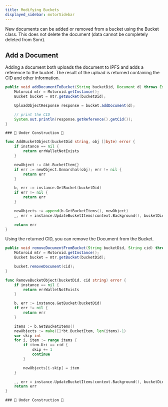 ```yaml
---
title: Modifying Buckets
displayed_sidebar: motorSidebar
---
```



New documents can be added or removed from a bucket using the Bucket class. This does not delete the document (data cannot be completely deleted from Sonr).

## Add a Document

Adding a document both uploads the document to IPFS and adds a reference to the bucket. The result of the upload is returned containing the CID and other information.

<Tabs groupId="platform">
	<TabItem value="android" label="☕ Java (Android)">

```java
public void addDocumentToBucket(String bucketDid, Document d) throws Exception {
    Motoroid mtr = Motoroid.getInstance();
    Bucket bucket = mtr.getBucket(bucketDid);

    UploadObjectResponse response = bucket.addDocument(d);

    // print the CID
    System.out.println(response.getReference().getCid());
}
```

  </TabItem>
  <TabItem value="flutter" label="🎯 Dart">

    ### 🚧 Under Construction 🚧

  </TabItem>
  <TabItem value="go" label="🐹 Go" default>

```go
func AddBucketObject(bucketDid string, obj []byte) error {
	if instance == nil {
		return errWalletNotExists
	}

	newObject := &bt.BucketItem{}
	if err := newObject.Unmarshal(obj); err != nil {
		return err
	}

	b, err := instance.GetBucket(bucketDid)
	if err != nil {
		return err
	}

	newObjects := append(b.GetBucketItems(), newObject)
	_, err = instance.UpdateBucketItems(context.Background(), bucketDid, newObjects)

	return err
}
```

  </TabItem>
</Tabs>

Using the returned CID, you can remove the Document from the Bucket.

<Tabs groupId="platform">
	<TabItem value="android" label="☕ Java (Android)">

```java
public void removeDocumentFromBucket(String bucketDid, String cid) throws Exception {
    Motoroid mtr = Motoroid.getInstance();
    Bucket bucket = mtr.getBucket(bucketDid);

    bucket.removeDocument(cid);
}
```

  </TabItem>
  <TabItem value="go" label="🐹 Go" default>

```go
func RemoveBucketObject(bucketDid, cid string) error {
	if instance == nil {
		return errWalletNotExists
	}

	b, err := instance.GetBucket(bucketDid)
	if err != nil {
		return err
	}

	items := b.GetBucketItems()
	newObjects := make([]*bt.BucketItem, len(items)-1)
	var skip int
	for i, item := range items {
		if item.Uri == cid {
			skip += 1
			continue
		}

		newObjects[i-skip] = item
	}

	_, err = instance.UpdateBucketItems(context.Background(), bucketDid, newObjects)
	return err
}
```

  </TabItem>
  <TabItem value="flutter" label="🎯 Dart">

    ### 🚧 Under Construction 🚧

  </TabItem>
</Tabs>
